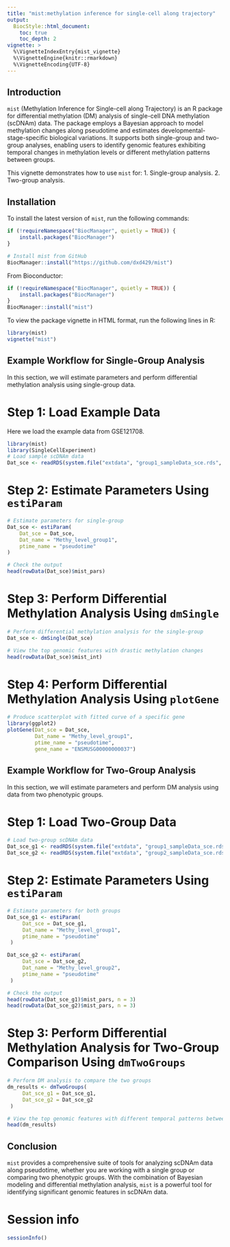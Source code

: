 ```yaml
---
title: "mist:methylation inference for single-cell along trajectory"
output:
  BiocStyle::html_document:
    toc: true
    toc_depth: 2
vignette: >
  %\VignetteIndexEntry{mist_vignette}
  %\VignetteEngine{knitr::rmarkdown}
  %\VignetteEncoding{UTF-8}
---
```


## Introduction

`mist` (Methylation Inference for Single-cell along Trajectory) is an R package for differential methylation (DM) analysis of single-cell DNA methylation (scDNAm) data. The package employs a Bayesian approach to model methylation changes along pseudotime and estimates developmental-stage-specific biological variations. It supports both single-group and two-group analyses, enabling users to identify genomic features exhibiting temporal changes in methylation levels or different methylation patterns between groups.

This vignette demonstrates how to use `mist` for:
1. Single-group analysis.
2. Two-group analysis.

## Installation

To install the latest version of `mist`, run the following commands:

```r
if (!requireNamespace("BiocManager", quietly = TRUE)) {
    install.packages("BiocManager")
}

# Install mist from GitHub
BiocManager::install("https://github.com/dxd429/mist")
```

From Bioconductor:
```r
if (!requireNamespace("BiocManager", quietly = TRUE)) {
    install.packages("BiocManager")
}
BiocManager::install("mist")
```

To view the package vignette in HTML format, run the following lines in R:

```r
library(mist)
vignette("mist")
```

## Example Workflow for Single-Group Analysis
In this section, we will estimate parameters and perform differential methylation analysis using single-group data.

# Step 1: Load Example Data
Here we load the example data from GSE121708.

```r
library(mist)
library(SingleCellExperiment)
# Load sample scDNAm data
Dat_sce <- readRDS(system.file("extdata", "group1_sampleData_sce.rds", package = "mist"))
```

# Step 2: Estimate Parameters Using `estiParam`
```r
# Estimate parameters for single-group
Dat_sce <- estiParam(
    Dat_sce = Dat_sce,
    Dat_name = "Methy_level_group1",
    ptime_name = "pseudotime"
)

# Check the output
head(rowData(Dat_sce)$mist_pars)
```

# Step 3: Perform Differential Methylation Analysis Using `dmSingle`
```r
# Perform differential methylation analysis for the single-group
Dat_sce <- dmSingle(Dat_sce)

# View the top genomic features with drastic methylation changes
head(rowData(Dat_sce)$mist_int)
```

# Step 4: Perform Differential Methylation Analysis Using `plotGene`
```r
# Produce scatterplot with fitted curve of a specific gene
library(ggplot2)
plotGene(Dat_sce = Dat_sce,
         Dat_name = "Methy_level_group1",
         ptime_name = "pseudotime", 
         gene_name = "ENSMUSG00000000037")
```

## Example Workflow for Two-Group Analysis
In this section, we will estimate parameters and perform DM analysis using data from two phenotypic groups.

# Step 1: Load Two-Group Data


```r
# Load two-group scDNAm data
Dat_sce_g1 <- readRDS(system.file("extdata", "group1_sampleData_sce.rds", package = "mist"))
Dat_sce_g2 <- readRDS(system.file("extdata", "group2_sampleData_sce.rds", package = "mist"))
```

# Step 2: Estimate Parameters Using `estiParam`
```r
# Estimate parameters for both groups
Dat_sce_g1 <- estiParam(
     Dat_sce = Dat_sce_g1,
     Dat_name = "Methy_level_group1",
     ptime_name = "pseudotime"
 )

Dat_sce_g2 <- estiParam(
     Dat_sce = Dat_sce_g2,
     Dat_name = "Methy_level_group2",
     ptime_name = "pseudotime"
 ) 

# Check the output
head(rowData(Dat_sce_g1)$mist_pars, n = 3)
head(rowData(Dat_sce_g2)$mist_pars, n = 3)
```

# Step 3: Perform Differential Methylation Analysis for Two-Group Comparison Using `dmTwoGroups`
```r
# Perform DM analysis to compare the two groups
dm_results <- dmTwoGroups(
     Dat_sce_g1 = Dat_sce_g1,
     Dat_sce_g2 = Dat_sce_g2
 )

# View the top genomic features with different temporal patterns between groups
head(dm_results)
```

## Conclusion
`mist` provides a comprehensive suite of tools for analyzing scDNAm data along pseudotime, whether you are working with a single group or comparing two phenotypic groups. With the combination of Bayesian modeling and differential methylation analysis, `mist` is a powerful tool for identifying significant genomic features in scDNAm data.

# Session info {.unnumbered}

```r
sessionInfo()
```





